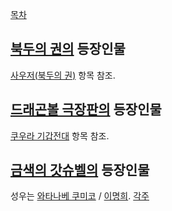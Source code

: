 [[목차]]

== [[북두의 권]]의 등장인물 ==
[[사우저(북두의 권)]] 항목 참조.

== [[드래곤볼 극장판]]의 등장인물 ==
[[쿠우라 기갑전대]] 항목 참조.

== [[금색의 갓슈벨]]의 등장인물 ==
성우는 [[와타나베 쿠미코]] / [[이명희]].
[[각주]]
